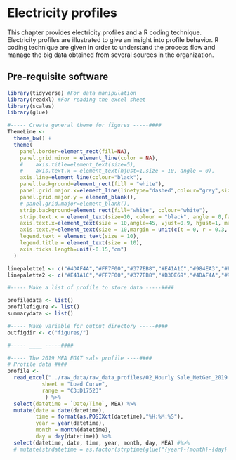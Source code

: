 # Electricity profiles

This chapter provides electricity profiles and a R coding technique. 
Electricity profiles are illustrated to give an insight into profile behavior. 
R coding technique are given in order to understand the process flow and 
manage the big data obtained from several sources in the organization.


## Pre-requisite software


```r
library(tidyverse) #For data manipulation
library(readxl) #For reading the excel sheet
library(scales)
library(glue)
```


```r
#----- Create general theme for figures -----####
ThemeLine <- 
  theme_bw() +
  theme(
    panel.border=element_rect(fill=NA),
    panel.grid.minor = element_line(color = NA), 
    #    axis.title=element_text(size=5),
    #    axis.text.x = element_text(hjust=1,size = 10, angle = 0),
    axis.line=element_line(colour="black"),
    panel.background=element_rect(fill = "white"),
    panel.grid.major.x=element_line(linetype="dashed",colour="grey",size=0.5),
    panel.grid.major.y = element_blank(),
    # panel.grid.major=element_blank(),
    strip.background=element_rect(fill="white", colour="white"),
    strip.text.x = element_text(size=10, colour = "black", angle = 0,face="bold"),
    axis.text.x=element_text(size = 10,angle=45, vjust=0.9, hjust=1, margin = unit(c(t = 0.3, r = 0, b = 0, l = 0), "cm")),
    axis.text.y=element_text(size = 10,margin = unit(c(t = 0, r = 0.3, b = 0, l = 0), "cm")),
    legend.text = element_text(size = 10),
    legend.title = element_text(size = 10),
    axis.ticks.length=unit(-0.15,"cm")
  )
```

```r
linepalette1 <- c("#4DAF4A","#FF7F00","#377EB8","#E41A1C","#984EA3","#F781BF","#8DD3C7","#FB8072","#80B1D3","#FDB462","#B3DE69","#FCCDE5","#D9D9D9","#BC80BD","#CCEBC5","#FFED6F","#7f878f","#A65628","#FFFF33")
linepalette2 <- c("#E41A1C","#FF7F00","#377EB8","#B3DE69","#4DAF4A","#984EA3","#F781BF","#8DD3C7","#FB8072","#80B1D3","#FDB462","#FCCDE5","#D9D9D9","#BC80BD","#CCEBC5","#FFED6F","#7f878f","#A65628","#FFFF33")

```

```r
#----- Make a list of profile to store data -----####

profiledata <- list()
profilefigure <- list()
summarydata <- list()
```

```r
#----- Make variable for output directory -----####
outfigdir <- c("figures/")
```

```r
#----- ____ -----####

#----- The 2019 MEA EGAT sale profile ----####
# Profile data ####
profile <- 
  read_excel("../raw_data/raw_data_profiles/02_Hourly Sale_NetGen_2019.xlsx",
           sheet = "Load Curve",
           range = "C3:D17523"
            ) %>% 
  select(datetime = `Date/Time`, MEA) %>% 
  mutate(date = date(datetime),
         time = format(as.POSIXct(datetime),"%H:%M:%S"),
         year = year(datetime),
         month = month(datetime),
         day = day(datetime)) %>% 
  select(datetime, date, time, year, month, day, MEA) #%>% 
  # mutate(strdatetime = as.factor(strptime(glue("{year}-{month}-{day} {time}"), "%Y-%m-%d %H:%M:%S")))
```

